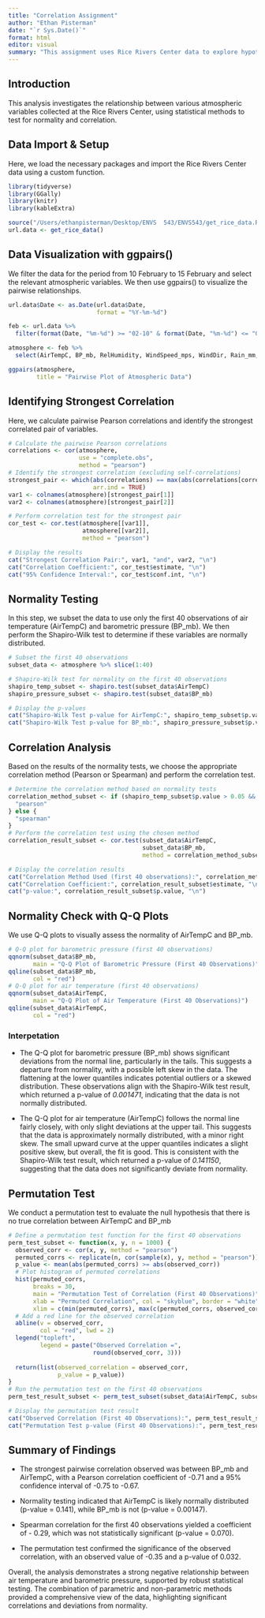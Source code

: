 ```yaml
---
title: "Correlation Assignment"
author: "Ethan Pisterman"
date: "`r Sys.Date()`"
format: html
editor: visual
summary: "This assignment uses Rice Rivers Center data to explore hypothesis testing and correlation analysis. We'll assess data normality, use transformations, visualize relationships with `ggpairs()`, and test correlations using both parametric and non-parametric methods. Finally, a permutation test will be conducted to evaluate the null hypothesis for correlation."
---
```


## Introduction

This analysis investigates the relationship between various atmospheric variables collected at the Rice Rivers Center, using statistical methods to test for normality and correlation.

## Data Import & Setup

Here, we load the necessary packages and import the Rice Rivers Center data using a custom function.

```r
library(tidyverse)    
library(GGally) 
library(knitr)        
library(kableExtra)   

source("/Users/ethanpisterman/Desktop/ENVS  543/ENVS543/get_rice_data.R")
url.data <- get_rice_data()
```



## Data Visualization with ggpairs()

We filter the data for the period from 10 February to 15 February and select the relevant atmospheric variables. We then use ggpairs() to visualize the pairwise relationships.

```r
url.data$Date <- as.Date(url.data$Date,
                         format = "%Y-%m-%d")

feb <- url.data %>%
  filter(format(Date, "%m-%d") >= "02-10" & format(Date, "%m-%d") <= "02-15")

atmosphere <- feb %>%
  select(AirTempC, BP_mb, RelHumidity, WindSpeed_mps, WindDir, Rain_mm, PAR)

ggpairs(atmosphere,
        title = "Pairwise Plot of Atmospheric Data")
```

## Identifying Strongest Correlation

Here, we calculate pairwise Pearson correlations and identify the strongest correlated pair of variables.

```r
# Calculate the pairwise Pearson correlations
correlations <- cor(atmosphere,
                    use = "complete.obs",
                    method = "pearson")
# Identify the strongest correlation (excluding self-correlations)
strongest_pair <- which(abs(correlations) == max(abs(correlations[correlations != 1])),
                        arr.ind = TRUE)
var1 <- colnames(atmosphere)[strongest_pair[1]]
var2 <- colnames(atmosphere)[strongest_pair[2]]

# Perform correlation test for the strongest pair
cor_test <- cor.test(atmosphere[[var1]],
                     atmosphere[[var2]],
                     method = "pearson")
```
```r
# Display the results
cat("Strongest Correlation Pair:", var1, "and", var2, "\n")
cat("Correlation Coefficient:", cor_test$estimate, "\n")
cat("95% Confidence Interval:", cor_test$conf.int, "\n")

```

## Normality Testing

In this step, we subset the data to use only the first 40 observations of air temperature (AirTempC) and barometric pressure (BP_mb). We then perform the Shapiro-Wilk test to determine if these variables are normally distributed.

```r
# Subset the first 40 observations
subset_data <- atmosphere %>% slice(1:40)

# Shapiro-Wilk test for normality on the first 40 observations
shapiro_temp_subset <- shapiro.test(subset_data$AirTempC)
shapiro_pressure_subset <- shapiro.test(subset_data$BP_mb)

```
```r
# Display the p-values
cat("Shapiro-Wilk Test p-value for AirTempC:", shapiro_temp_subset$p.value, "\n")
cat("Shapiro-Wilk Test p-value for BP_mb:", shapiro_pressure_subset$p.value, "\n")

```
## Correlation Analysis

Based on the results of the normality tests, we choose the appropriate correlation method (Pearson or Spearman) and perform the correlation test.

```r
# Determine the correlation method based on normality tests
correlation_method_subset <- if (shapiro_temp_subset$p.value > 0.05 && shapiro_pressure_subset$p.value > 0.05) {
  "pearson"
} else {
  "spearman"
}
# Perform the correlation test using the chosen method
correlation_result_subset <- cor.test(subset_data$AirTempC,
                                      subset_data$BP_mb,
                                      method = correlation_method_subset)
```
```r
# Display the correlation results
cat("Correlation Method Used (first 40 observations):", correlation_method_subset, "\n")
cat("Correlation Coefficient:", correlation_result_subset$estimate, "\n")
cat("p-value:", correlation_result_subset$p.value, "\n")
```
## Normality Check with Q-Q Plots

We use Q-Q plots to visually assess the normality of AirTempC and BP_mb.

```r
# Q-Q plot for barometric pressure (first 40 observations)
qqnorm(subset_data$BP_mb,
       main = "Q-Q Plot of Barometric Pressure (First 40 Observations)")
qqline(subset_data$BP_mb,
       col = "red")
# Q-Q plot for air temperature (first 40 observations)
qqnorm(subset_data$AirTempC,
       main = "Q-Q Plot of Air Temperature (First 40 Observations)")
qqline(subset_data$AirTempC,
       col = "red")
```
### Interpetation

- The Q-Q plot for barometric pressure (BP_mb) shows significant deviations from the normal line, particularly in the tails. This suggests a departure from normality, with a possible left skew in the data. The flattening at the lower quantiles indicates potential outliers or a skewed distribution. These observations align with the Shapiro-Wilk test result, which returned a p-value of *0.001471*, indicating that the data is not normally distributed.

- The Q-Q plot for air temperature (AirTempC) follows the normal line fairly closely, with only slight deviations at the upper tail. This suggests that the data is approximately normally distributed, with a minor right skew. The small upward curve at the upper quantiles indicates a slight positive skew, but overall, the fit is good. This is consistent with the Shapiro-Wilk test result, which returned a p-value of *0.141150*, suggesting that the data does not significantly deviate from normality.

## Permutation Test

We conduct a permutation test to evaluate the null hypothesis that there is no true correlation between AirTempC and BP_mb

```r
# Define a permutation test function for the first 40 observations
perm_test_subset <- function(x, y, n = 1000) {
  observed_corr <- cor(x, y, method = "pearson")
  permuted_corrs <- replicate(n, cor(sample(x), y, method = "pearson"))
  p_value <- mean(abs(permuted_corrs) >= abs(observed_corr))
  # Plot histogram of permuted correlations
  hist(permuted_corrs,
       breaks = 30,
       main = "Permutation Test of Correlation (First 40 Observations)",
       xlab = "Permuted Correlation", col = "skyblue", border = "white",
       xlim = c(min(permuted_corrs), max(c(permuted_corrs, observed_corr))))
  # Add a red line for the observed correlation
  abline(v = observed_corr,
         col = "red", lwd = 2)
  legend("topleft",
         legend = paste("Observed Correlation =",
                        round(observed_corr, 3)))
  
  return(list(observed_correlation = observed_corr,
              p_value = p_value))
}
# Run the permutation test on the first 40 observations
perm_test_result_subset <- perm_test_subset(subset_data$AirTempC, subset_data$BP_mb)
```
```r
# Display the permutation test result
cat("Observed Correlation (First 40 Observations):", perm_test_result_subset$observed_correlation, "\n")
cat("Permutation Test p-value (First 40 Observations):", perm_test_result_subset$p_value, "\n")
```

## Summary of Findings

- The strongest pairwise correlation observed was between BP_mb and AirTempC, with a Pearson correlation coefficient of -0.71 and a 95% confidence interval of -0.75 to -0.67.

- Normality testing indicated that AirTempC is likely normally distributed (p-value = 0.141), while BP_mb is not (p-value = 0.00147).

- Spearman correlation for the first 40 observations yielded a coefficient of - 0.29, which was not statistically significant (p-value = 0.070).

- The permutation test confirmed the significance of the observed correlation, with an observed value of -0.35 and a p-value of 0.032.

Overall, the analysis demonstrates a strong negative relationship between air temperature and barometric pressure, supported by robust statistical testing. The combination of parametric and non-parametric methods provided a comprehensive view of the data, highlighting significant correlations and deviations from normality.